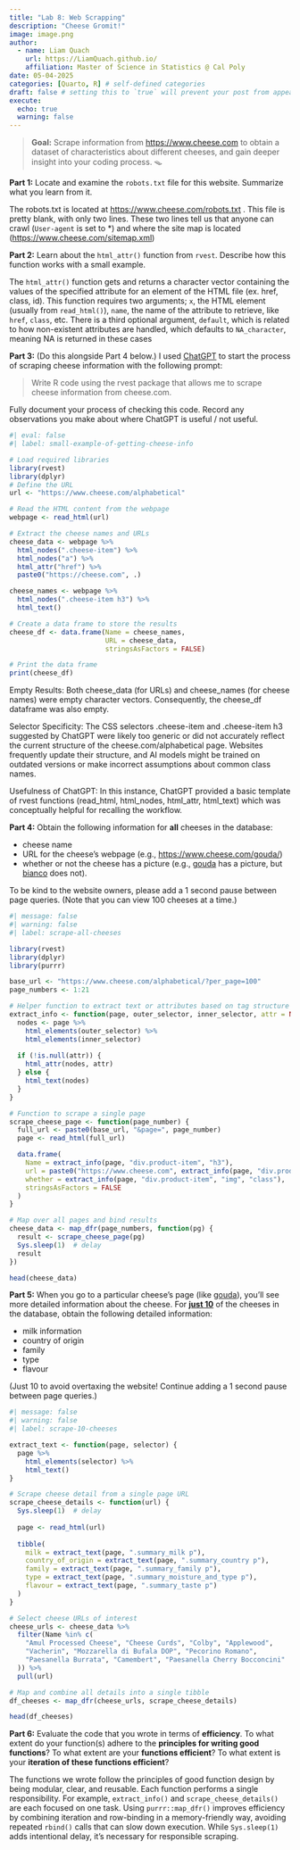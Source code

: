 ```yaml
---
title: "Lab 8: Web Scrapping"
description: "Cheese Gromit!"
image: image.png
author:
  - name: Liam Quach
    url: https://LiamQuach.github.io/
    affiliation: Master of Science in Statistics @ Cal Poly
date: 05-04-2025
categories: [Quarto, R] # self-defined categories
draft: false # setting this to `true` will prevent your post from appearing on your listing page until you're ready!
execute: 
  echo: true
  warning: false
---
```


> **Goal:** Scrape information from <https://www.cheese.com> to obtain a dataset of characteristics about different cheeses, and gain deeper insight into your coding process. 🪤

**Part 1:** Locate and examine the `robots.txt` file for this website. Summarize what you learn from it.

The robots.txt is located at <https://www.cheese.com/robots.txt> . This file is pretty blank, with only two lines. These two lines tell us that anyone can crawl (`User-agent` is set to \*) and where the site map is located (<https://www.cheese.com/sitemap.xml>)

**Part 2:** Learn about the `html_attr()` function from `rvest`. Describe how this function works with a small example.

The `html_attr()` function gets and returns a character vector containing the values of the specified attribute for an element of the HTML file (ex. href, class, id). This function requires two arguments; `x`, the HTML element (usually from `read_html()`), `name`, the name of the attribute to retrieve, like `href`, `class`, etc. There is a third optional argument, `default`, which is related to how non-existent attributes are handled, which defaults to `NA_character`, meaning NA is returned in these cases


**Part 3:** (Do this alongside Part 4 below.) I used [ChatGPT](https://chat.openai.com/chat) to start the process of scraping cheese information with the following prompt:

> Write R code using the rvest package that allows me to scrape cheese information from cheese.com.

Fully document your process of checking this code. Record any observations you make about where ChatGPT is useful / not useful.

```r
#| eval: false
#| label: small-example-of-getting-cheese-info

# Load required libraries
library(rvest)
library(dplyr)
# Define the URL
url <- "https://www.cheese.com/alphabetical"

# Read the HTML content from the webpage
webpage <- read_html(url)

# Extract the cheese names and URLs
cheese_data <- webpage %>%
  html_nodes(".cheese-item") %>%
  html_nodes("a") %>%
  html_attr("href") %>%
  paste0("https://cheese.com", .)

cheese_names <- webpage %>%
  html_nodes(".cheese-item h3") %>%
  html_text()

# Create a data frame to store the results
cheese_df <- data.frame(Name = cheese_names,
                        URL = cheese_data,
                        stringsAsFactors = FALSE)

# Print the data frame
print(cheese_df)
```

Empty Results: Both cheese_data (for URLs) and cheese_names (for cheese names) were empty character vectors. Consequently, the cheese_df dataframe was also empty.

Selector Specificity: The CSS selectors .cheese-item and .cheese-item h3 suggested by ChatGPT were likely too generic or did not accurately reflect the current structure of the cheese.com/alphabetical page. Websites frequently update their structure, and AI models might be trained on outdated versions or make incorrect assumptions about common class names.

Usefulness of ChatGPT: In this instance, ChatGPT provided a basic template of rvest functions (read_html, html_nodes, html_attr, html_text) which was conceptually helpful for recalling the workflow. 


**Part 4:** Obtain the following information for **all** cheeses in the database:

-   cheese name
-   URL for the cheese's webpage (e.g., <https://www.cheese.com/gouda/>)
-   whether or not the cheese has a picture (e.g., [gouda](https://www.cheese.com/gouda/) has a picture, but [bianco](https://www.cheese.com/bianco/) does not).

To be kind to the website owners, please add a 1 second pause between page queries. (Note that you can view 100 cheeses at a time.)

```r
#| message: false
#| warning: false
#| label: scrape-all-cheeses

library(rvest)
library(dplyr)
library(purrr)

base_url <- "https://www.cheese.com/alphabetical/?per_page=100"
page_numbers <- 1:21

# Helper function to extract text or attributes based on tag structure
extract_info <- function(page, outer_selector, inner_selector, attr = NULL) {
  nodes <- page %>%
    html_elements(outer_selector) %>%
    html_elements(inner_selector)
  
  if (!is.null(attr)) {
    html_attr(nodes, attr)
  } else {
    html_text(nodes)
  }
}

# Function to scrape a single page
scrape_cheese_page <- function(page_number) {
  full_url <- paste0(base_url, "&page=", page_number)
  page <- read_html(full_url)

  data.frame(
    Name = extract_info(page, "div.product-item", "h3"),
    url = paste0("https://www.cheese.com", extract_info(page, "div.product-item", "h3 a", "href")),
    whether = extract_info(page, "div.product-item", "img", "class"),
    stringsAsFactors = FALSE
  )
}

# Map over all pages and bind results
cheese_data <- map_dfr(page_numbers, function(pg) {
  result <- scrape_cheese_page(pg)
  Sys.sleep(1)  # delay 
  result
})

head(cheese_data)

```

**Part 5:** When you go to a particular cheese's page (like [gouda](https://www.cheese.com/gouda/)), you'll see more detailed information about the cheese. For [**just 10**]{.underline} of the cheeses in the database, obtain the following detailed information:

-   milk information
-   country of origin
-   family
-   type
-   flavour

(Just 10 to avoid overtaxing the website! Continue adding a 1 second pause between page queries.)

```r
#| message: false
#| warning: false
#| label: scrape-10-cheeses

extract_text <- function(page, selector) {
  page %>%
    html_elements(selector) %>%
    html_text()
}

# Scrape cheese detail from a single page URL
scrape_cheese_details <- function(url) {
  Sys.sleep(1)  # delay
  
  page <- read_html(url)
  
  tibble(
    milk = extract_text(page, ".summary_milk p"),
    country_of_origin = extract_text(page, ".summary_country p"),
    family = extract_text(page, ".summary_family p"),
    type = extract_text(page, ".summary_moisture_and_type p"),
    flavour = extract_text(page, ".summary_taste p")
  )
}

# Select cheese URLs of interest
cheese_urls <- cheese_data %>%
  filter(Name %in% c(
    "Amul Processed Cheese", "Cheese Curds", "Colby", "Applewood",
    "Vacherin", "Mozzarella di Bufala DOP", "Pecorino Romano",
    "Paesanella Burrata", "Camembert", "Paesanella Cherry Bocconcini"
  )) %>%
  pull(url)

# Map and combine all details into a single tibble
df_cheeses <- map_dfr(cheese_urls, scrape_cheese_details)

head(df_cheeses)
```

**Part 6:** Evaluate the code that you wrote in terms of **efficiency**. To what extent do your function(s) adhere to the **principles for writing good functions**? To what extent are your **functions efficient**? To what extent is your **iteration of these functions efficient**?

The functions we wrote follow the principles of good function design by being modular, clear, and reusable. Each function performs a single responsibility. For example, `extract_info()` and `scrape_cheese_details()` are each focused on one task. Using `purrr::map_dfr()` improves efficiency by combining iteration and row-binding in a memory-friendly way, avoiding repeated `rbind()` calls that can slow down execution. While `Sys.sleep(1)` adds intentional delay, it’s necessary for responsible scraping. 
